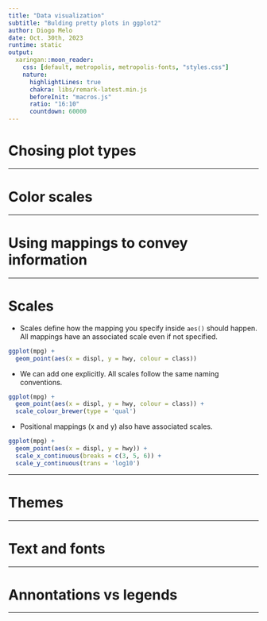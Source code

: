 ```yaml
---
title: "Data visualization"
subtitle: "Bulding pretty plots in ggplot2" 
author: Diogo Melo
date: Oct. 30th, 2023
runtime: static
output:
  xaringan::moon_reader:
    css: [default, metropolis, metropolis-fonts, "styles.css"]
    nature:
      highlightLines: true
      chakra: libs/remark-latest.min.js
      beforeInit: "macros.js"
      ratio: "16:10"
      countdown: 60000
---
```


# Chosing plot types

---

# Color scales

---

# Using mappings to convey information

---

# Scales

- Scales define how the mapping you specify inside `aes()` should happen. All 
mappings have an associated scale even if not specified.

```r
ggplot(mpg) + 
  geom_point(aes(x = displ, y = hwy, colour = class))
```

 - We can add one explicitly. All scales follow the same naming conventions.

```r
ggplot(mpg) + 
  geom_point(aes(x = displ, y = hwy, colour = class)) + 
  scale_colour_brewer(type = 'qual')
```

- Positional mappings (x and y) also have associated scales.

```r
ggplot(mpg) + 
  geom_point(aes(x = displ, y = hwy)) + 
  scale_x_continuous(breaks = c(3, 5, 6)) + 
  scale_y_continuous(trans = 'log10')
```

---

# Themes

---

# Text and fonts

---

# Annontations vs legends

---